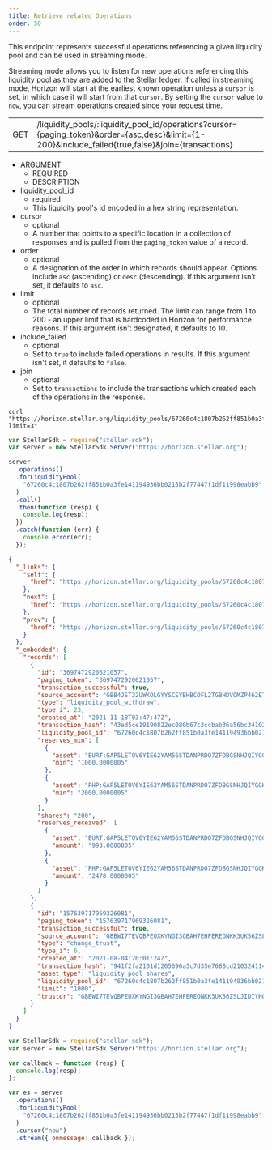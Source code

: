 ```yaml
---
title: Retrieve related Operations
order: 50
---
```



This endpoint represents successful operations referencing a given liquidity pool and can be used in streaming mode.

Streaming mode allows you to listen for new operations referencing this liquidity pool as they are added to the Stellar ledger. If called in streaming mode, Horizon will start at the earliest known operation unless a `cursor` is set, in which case it will start from that `cursor`. By setting the `cursor` value to `now`, you can stream operations created since your request time.

<Endpoint>


|  |  |
| --- | --- |
| GET | /liquidity_pools/:liquidity_pool_id/operations?cursor={paging_token}&order={asc,desc}&limit={1-200}&include_failed{true,false}&join={transactions} |

</Endpoint>


<AttributeTable>


- ARGUMENT
  - REQUIRED
  - DESCRIPTION
- liquidity_pool_id
  - required
  - This liquidity pool's id encoded in a hex string representation.
- cursor
  - optional
  - A number that points to a specific location in a collection of responses and is pulled from the `paging_token` value of a record.
- order
  - optional
  - A designation of the order in which records should appear. Options include `asc` (ascending) or `desc` (descending). If this argument isn’t set, it defaults to `asc`.
- limit
  - optional
  - The total number of records returned. The limit can range from 1 to 200 - an upper limit that is hardcoded in Horizon for performance reasons. If this argument isn’t designated, it defaults to 10.
- include_failed
  - optional
  - Set to `true` to include failed operations in results. If this argument isn't set, it defaults to `false`.
- join
  - optional
  - Set to `transactions` to include the transactions which created each of the operations in the response.

</AttributeTable>


<CodeExample title="Example Request">


```curl
curl "https://horizon.stellar.org/liquidity_pools/67260c4c1807b262ff851b0a3fe141194936bb0215b2f77447f1df11998eabb9/operations?limit=3"
```

```js
var StellarSdk = require("stellar-sdk");
var server = new StellarSdk.Server("https://horizon.stellar.org");

server
  .operations()
  .forLiquidityPool(
    "67260c4c1807b262ff851b0a3fe141194936bb0215b2f77447f1df11998eabb9",
  )
  .call()
  .then(function (resp) {
    console.log(resp);
  })
  .catch(function (err) {
    console.error(err);
  });
```

</CodeExample>


<ExampleResponse title="Example Response">


```json
{
  "_links": {
    "self": {
      "href": "https://horizon.stellar.org/liquidity_pools/67260c4c1807b262ff851b0a3fe141194936bb0215b2f77447f1df11998eabb9/operations?cursor=\u0026limit=3\u0026order=asc"
    },
    "next": {
      "href": "https://horizon.stellar.org/liquidity_pools/67260c4c1807b262ff851b0a3fe141194936bb0215b2f77447f1df11998eabb9/operations?cursor=120192452165550081\u0026limit=3\u0026order=asc"
    },
    "prev": {
      "href": "https://horizon.stellar.org/liquidity_pools/67260c4c1807b262ff851b0a3fe141194936bb0215b2f77447f1df11998eabb9/operations?cursor=120192344791343105\u0026limit=3\u0026order=desc"
    }
  },
  "_embedded": {
    "records": [
      {
        "id": "3697472920621057",
        "paging_token": "3697472920621057",
        "transaction_successful": true,
        "source_account": "GBB4JST32UWKOLGYYSCEYBHBCOFL2TGBHDVOMZP462ET4ZRD4ULA7S2L",
        "type": "liquidity_pool_withdraw",
        "type_i": 23,
        "created_at": "2021-11-18T03:47:47Z",
        "transaction_hash": "43ed5ce19190822ec080b67c3ccbab36a56bc34102b1a21d3ee690ed3bc23378",
        "liquidity_pool_id": "67260c4c1807b262ff851b0a3fe141194936bb0215b2f77447f1df11998eabb9",
        "reserves_min": [
          {
            "asset": "EURT:GAP5LETOV6YIE62YAM56STDANPRDO7ZFDBGSNHJQIYGGKSMOZAHOOS2S",
            "min": "1000.0000005"
          },
          {
            "asset": "PHP:GAP5LETOV6YIE62YAM56STDANPRDO7ZFDBGSNHJQIYGGKSMOZAHOOS2S",
            "min": "3000.0000005"
          }
        ],
        "shares": "200",
        "reserves_received": [
          {
            "asset": "EURT:GAP5LETOV6YIE62YAM56STDANPRDO7ZFDBGSNHJQIYGGKSMOZAHOOS2S",
            "amount": "993.0000005"
          },
          {
            "asset": "PHP:GAP5LETOV6YIE62YAM56STDANPRDO7ZFDBGSNHJQIYGGKSMOZAHOOS2S",
            "amount": "2478.0000005"
          }
        ]
      },
      {
        "id": "157639717969326081",
        "paging_token": "157639717969326081",
        "transaction_successful": true,
        "source_account": "GBBWI7TEVQBPEUXKYNGI3GBAH7EHFEREONKK3UK56ZSLJIDIYHQJCVSG",
        "type": "change_trust",
        "type_i": 6,
        "created_at": "2021-08-04T20:01:24Z",
        "transaction_hash": "941f2fa2101d1265696a3c7d35e7688cd210324114e96b64a386ab55f65e488f",
        "asset_type": "liquidity_pool_shares",
        "liquidity_pool_id": "67260c4c1807b262ff851b0a3fe141194936bb0215b2f77447f1df11998eabb9",
        "limit": "1000",
        "trustor": "GBBWI7TEVQBPEUXKYNGI3GBAH7EHFEREONKK3UK56ZSLJIDIYHQJCVSG"
      }
    ]
  }
}
```

</ExampleResponse>


<CodeExample title="JavaScript Streaming Example">


```js
var StellarSdk = require("stellar-sdk");
var server = new StellarSdk.Server("https://horizon.stellar.org");

var callback = function (resp) {
  console.log(resp);
};

var es = server
  .operations()
  .forLiquidityPool(
    "67260c4c1807b262ff851b0a3fe141194936bb0215b2f77447f1df11998eabb9",
  )
  .cursor("now")
  .stream({ onmessage: callback });
```

</CodeExample>

